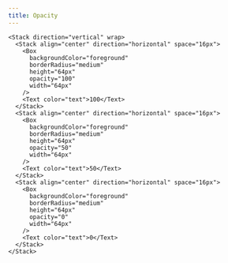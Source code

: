 ```yaml
---
title: Opacity
---
```


```tsx live=true
<Stack direction="vertical" wrap>
  <Stack align="center" direction="horizontal" space="16px">
    <Box
      backgroundColor="foreground"
      borderRadius="medium"
      height="64px"
      opacity="100"
      width="64px"
    />
    <Text color="text">100</Text>
  </Stack>
  <Stack align="center" direction="horizontal" space="16px">
    <Box
      backgroundColor="foreground"
      borderRadius="medium"
      height="64px"
      opacity="50"
      width="64px"
    />
    <Text color="text">50</Text>
  </Stack>
  <Stack align="center" direction="horizontal" space="16px">
    <Box
      backgroundColor="foreground"
      borderRadius="medium"
      height="64px"
      opacity="0"
      width="64px"
    />
    <Text color="text">0</Text>
  </Stack>
</Stack>
```
